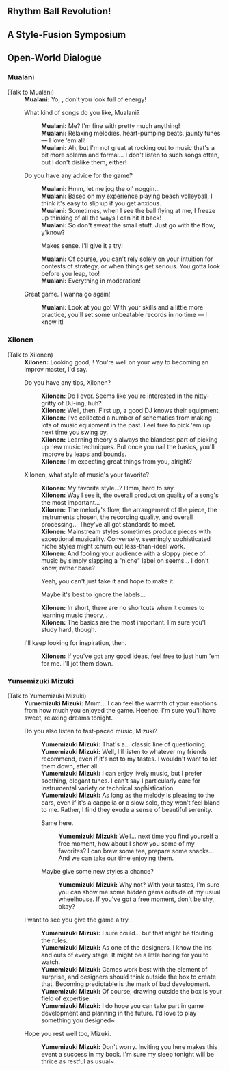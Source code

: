 {{Event Tabs
|gallery = false
}}

==Rhythm Ball Revolution!==
{{Transclude|Rhythm Ball Revolution!|Dialogue|main=1|top=1}}

==A Style-Fusion Symposium==
{{Transclude|A Style-Fusion Symposium|Dialogue|main=1|top=1}}

==Open-World Dialogue==
===Mualani===
{{Dialogue Start}}
;(Talk to Mualani)
:'''Mualani:''' Yo, {{Traveler}}, don't you look full of energy!
:{{DIcon}} What kind of songs do you like, Mualani?
::'''Mualani:''' Me? I'm fine with pretty much anything!
::'''Mualani:''' Relaxing melodies, heart-pumping beats, jaunty tunes &mdash; I love 'em all!
::'''Mualani:''' Ah, but I'm not great at rocking out to music that's a bit more solemn and formal... I don't listen to such songs often, but I don't dislike them, either!
:{{DIcon}} Do you have any advice for the game?
::'''Mualani:''' Hmm, let me jog the ol' noggin...
::'''Mualani:''' Based on my experience playing beach volleyball, I think it's easy to slip up if you get anxious.
::'''Mualani:''' Sometimes, when I see the ball flying at me, I freeze up thinking of all the ways I can hit it back!
::'''Mualani:''' So don't sweat the small stuff. Just go with the flow, y'know?
::{{DIcon}} Makes sense. I'll give it a try!
::'''Mualani:''' Of course, you can't rely solely on your intuition for contests of strategy, or when things get serious. You gotta look before you leap, too!
::'''Mualani:''' Everything in moderation!
:{{DIcon}} Great game. I wanna go again!
::'''Mualani:''' Look at you go! With your skills and a little more practice, you'll set some unbeatable records in no time &mdash; I know it!
{{Dialogue End}}

===Xilonen===
{{Dialogue Start}}
;(Talk to Xilonen)
:'''Xilonen:''' Looking good, {{Traveler}}! You're well on your way to becoming an improv master, I'd say.
:{{DIcon}} Do you have any tips, Xilonen?
::'''Xilonen:''' Do I ever. Seems like you're interested in the nitty-gritty of DJ-ing, huh?
::'''Xilonen:''' Well, then. First up, a good DJ knows their equipment.
::'''Xilonen:''' I've collected a number of schematics from making lots of music equipment in the past. Feel free to pick 'em up next time you swing by.
::'''Xilonen:''' Learning theory's always the blandest part of picking up new music techniques. But once you nail the basics, you'll improve by leaps and bounds.
::'''Xilonen:''' I'm expecting great things from you, alright?
:{{DIcon}} Xilonen, what style of music's your favorite?
::'''Xilonen:''' My favorite style...? Hmm, hard to say.
::'''Xilonen:''' Way I see it, the overall production quality of a song's the most important...
::'''Xilonen:''' The melody's flow, the arrangement of the piece, the instruments chosen, the recording quality, and overall processing... They've all got standards to meet.
::'''Xilonen:''' Mainstream styles sometimes produce pieces with exceptional musicality. Conversely, seemingly sophisticated niche styles might :churn out less-than-ideal work.
::'''Xilonen:''' And fooling your audience with a sloppy piece of music by simply slapping a "niche" label on seems... I don't know, rather base?
::{{DIcon}} Yeah, you can't just fake it and hope to make it.
::{{DIcon}} Maybe it's best to ignore the labels...
::'''Xilonen:''' In short, there are no shortcuts when it comes to learning music theory, {{Traveler}}.
::'''Xilonen:''' The basics are the most important. I'm sure you'll study hard, though.
:{{DIcon}} I'll keep looking for inspiration, then.
::'''Xilonen:''' If you've got any good ideas, feel free to just hum 'em for me. I'll jot them down.
{{Dialogue End}}

===Yumemizuki Mizuki===
{{Dialogue Start}}
;(Talk to Yumemizuki Mizuki)
:'''Yumemizuki Mizuki:''' Mmm... I can feel the warmth of your emotions from how much you enjoyed the game. Heehee. I'm sure you'll have sweet, relaxing dreams tonight.
:{{DIcon}} Do you also listen to fast-paced music, Mizuki?
::'''Yumemizuki Mizuki:''' That's a... classic line of questioning.
::'''Yumemizuki Mizuki:''' Well, I'll listen to whatever my friends recommend, even if it's not to my tastes. I wouldn't want to let them down, after all.
::'''Yumemizuki Mizuki:''' I can enjoy lively music, but I prefer soothing, elegant tunes. I can't say I particularly care for instrumental variety or technical sophistication.
::'''Yumemizuki Mizuki:''' As long as the melody is pleasing to the ears, even if it's a cappella or a slow solo, they won't feel bland to me. Rather, I find they exude a sense of beautiful serenity.
::{{DIcon}} Same here.
:::'''Yumemizuki Mizuki:''' Well... next time you find yourself a free moment, how about I show you some of my favorites? I can brew some tea, prepare some snacks... And we can take our time enjoying them.
::{{DIcon}} Maybe give some new styles a chance?
:::'''Yumemizuki Mizuki:''' Why not? With your tastes, I'm sure you can show me some hidden gems outside of my usual wheelhouse. If you've got a free moment, don't be shy, okay?
:{{DIcon}} I want to see you give the game a try.
::'''Yumemizuki Mizuki:''' I sure could... but that might be flouting the rules.
::'''Yumemizuki Mizuki:''' As one of the designers, I know the ins and outs of every stage. It might be a little boring for you to watch.
::'''Yumemizuki Mizuki:''' Games work best with the element of surprise, and designers should think outside the box to create that. Becoming predictable is the mark of bad development.
::'''Yumemizuki Mizuki:''' Of course, drawing outside the box is your field of expertise.
::'''Yumemizuki Mizuki:''' I do hope you can take part in game development and planning in the future. I'd love to play something you designed~
:{{DIcon}} Hope you rest well too, Mizuki.
::'''Yumemizuki Mizuki:''' Don't worry. Inviting you here makes this event a success in my book. I'm sure my sleep tonight will be thrice as restful as usual~
{{Dialogue End}}